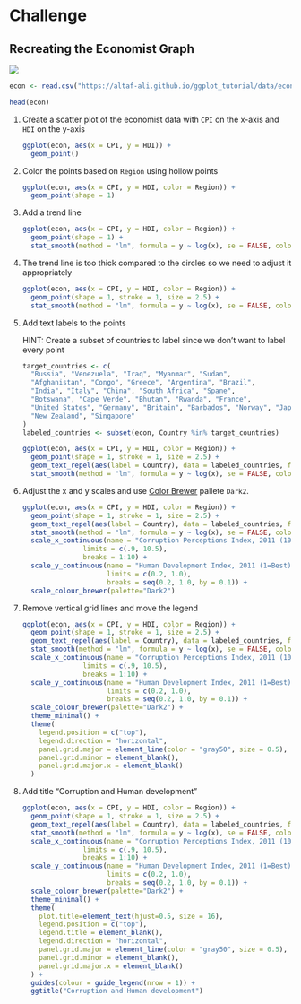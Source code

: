 # Challenge

## Recreating the Economist Graph

![](./img/economist.png)

```r
econ <- read.csv("https://altaf-ali.github.io/ggplot_tutorial/data/economist.csv")

head(econ)
```

1. Create a scatter plot of the economist data with `CPI` on the x-axis and `HDI` on the y-axis

    ```r
    ggplot(econ, aes(x = CPI, y = HDI)) +
      geom_point()
    ```

1. Color the points based on `Region` using hollow points

    ```r
    ggplot(econ, aes(x = CPI, y = HDI, color = Region)) + 
      geom_point(shape = 1)
    ```

1. Add a trend line

    ```r
    ggplot(econ, aes(x = CPI, y = HDI, color = Region)) + 
      geom_point(shape = 1) +
      stat_smooth(method = "lm", formula = y ~ log(x), se = FALSE, color = "red")
    ```

1. The trend line is too thick compared to the circles so we need to adjust it appropriately

    ```r
    ggplot(econ, aes(x = CPI, y = HDI, color = Region)) + 
      geom_point(shape = 1, stroke = 1, size = 2.5) +
      stat_smooth(method = "lm", formula = y ~ log(x), se = FALSE, color = "red", size = 0.5)
    ```

1. Add text labels to the points

    HINT: Create a subset of countries to label since we don't want to label every point

    ```r
    target_countries <- c(
      "Russia", "Venezuela", "Iraq", "Myanmar", "Sudan",
      "Afghanistan", "Congo", "Greece", "Argentina", "Brazil",
      "India", "Italy", "China", "South Africa", "Spane",
      "Botswana", "Cape Verde", "Bhutan", "Rwanda", "France",
      "United States", "Germany", "Britain", "Barbados", "Norway", "Japan",
      "New Zealand", "Singapore"
    )
    labeled_countries <- subset(econ, Country %in% target_countries)
    ```


    ```r
    ggplot(econ, aes(x = CPI, y = HDI, color = Region)) + 
      geom_point(shape = 1, stroke = 1, size = 2.5) +
      geom_text_repel(aes(label = Country), data = labeled_countries, force = 10) +
      stat_smooth(method = "lm", formula = y ~ log(x), se = FALSE, color = "red", size = 0.5) 
    ```

1. Adjust the x and y scales and use [Color Brewer](http://colorbrewer2.org) pallete `Dark2`.

    ```r
    ggplot(econ, aes(x = CPI, y = HDI, color = Region)) + 
      geom_point(shape = 1, stroke = 1, size = 2.5) +
      geom_text_repel(aes(label = Country), data = labeled_countries, force = 10, color = "gray20") +
      stat_smooth(method = "lm", formula = y ~ log(x), se = FALSE, color = "red", size = 0.5) +
      scale_x_continuous(name = "Corruption Perceptions Index, 2011 (10=least corrupt)",
                   limits = c(.9, 10.5),
                   breaks = 1:10) +
      scale_y_continuous(name = "Human Development Index, 2011 (1=Best)",
                         limits = c(0.2, 1.0),
                         breaks = seq(0.2, 1.0, by = 0.1)) +
      scale_colour_brewer(palette="Dark2") 
    ```

1. Remove vertical grid lines and move the legend

    ```r
    ggplot(econ, aes(x = CPI, y = HDI, color = Region)) + 
      geom_point(shape = 1, stroke = 1, size = 2.5) +
      geom_text_repel(aes(label = Country), data = labeled_countries, force = 10, color = "gray20") +
      stat_smooth(method = "lm", formula = y ~ log(x), se = FALSE, color = "red", size = 0.5) +
      scale_x_continuous(name = "Corruption Perceptions Index, 2011 (10=least corrupt)",
                   limits = c(.9, 10.5),
                   breaks = 1:10) +
      scale_y_continuous(name = "Human Development Index, 2011 (1=Best)",
                         limits = c(0.2, 1.0),
                         breaks = seq(0.2, 1.0, by = 0.1)) +
      scale_colour_brewer(palette="Dark2") +
      theme_minimal() +
      theme(
        legend.position = c("top"),
        legend.direction = "horizontal",
        panel.grid.major = element_line(color = "gray50", size = 0.5),
        panel.grid.minor = element_blank(),
        panel.grid.major.x = element_blank()
      )
    ```

1. Add title "Corruption and Human development"

    ```r
    ggplot(econ, aes(x = CPI, y = HDI, color = Region)) + 
      geom_point(shape = 1, stroke = 1, size = 2.5) +
      geom_text_repel(aes(label = Country), data = labeled_countries, force = 10, color = "gray20") +
      stat_smooth(method = "lm", formula = y ~ log(x), se = FALSE, color = "red", size = 0.5) +
      scale_x_continuous(name = "Corruption Perceptions Index, 2011 (10=least corrupt)",
                   limits = c(.9, 10.5),
                   breaks = 1:10) +
      scale_y_continuous(name = "Human Development Index, 2011 (1=Best)",
                         limits = c(0.2, 1.0),
                         breaks = seq(0.2, 1.0, by = 0.1)) +
      scale_colour_brewer(palette="Dark2") +
      theme_minimal() +
      theme(
        plot.title=element_text(hjust=0.5, size = 16),
        legend.position = c("top"),
        legend.title = element_blank(),
        legend.direction = "horizontal",
        panel.grid.major = element_line(color = "gray50", size = 0.5),
        panel.grid.minor = element_blank(),
        panel.grid.major.x = element_blank()
      ) +
      guides(colour = guide_legend(nrow = 1)) +
      ggtitle("Corruption and Human development")
    ```

